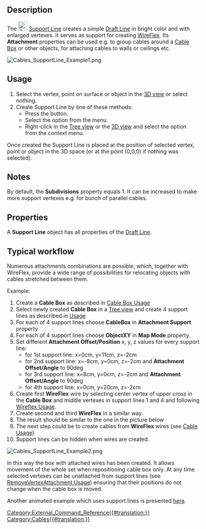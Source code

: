 <languages/>

{{Docnav
|[[Cables_SupportPoint|SupportPoint]]
| 
|[[Cables_Workbench|Cables]]
|IconL=Cables_SupportPoint.svg
|IconR=
|IconC=Cables_workbench_icon.svg
}}

{{GuiCommand
|Name=Cables SupportLine
|MenuLocation=Cable Support → Support Line
|Workbenches=[[Cables_Workbench|Cables]]
|Shortcut=
|Version=1.0
|SeeAlso=[[Cables_Cable|Cables Cable]], [[Cables_CableBox|Cables CableBox]], [[Cables_SupportPoint|Cables SupportPoint]]
}}

==Description==

The [[Image:Cables_SupportLine.svg|24px]] [[Cables_SupportLine|Support Line]] creates a simple [[Draft_Line|Draft Line]] in bright color and with enlarged vertexes. It serves as support for creating [[Cables_WireFlex|WireFlex]]. Its '''Attachment''' properties can be used e.g. to group cables around a [[Cables_CableBox|Cable Box]] or other objects, for attaching cables to walls or ceilings etc.

[[Image:Cables_SupportLine_Example1.png]]
{{Caption|Support Line}}

==Usage==

# Select the vertex, point on surface or object in the [[3D_view|3D view]] or select nothing.
# Create Support Line by one of these methods:
#* Press the {{Button|[[Image:Cables_SupportLine.svg|16px]] [[Cables_SupportLine|Support Line]]}} button.
#* Select the {{MenuCommand|Cable Support → [[Image:Cables_SupportLine.svg|16px]] Support Line}} option from the menu.
#* Right-click in the [[Tree_view|Tree view]] or the [[3D_view|3D view]] and select the {{MenuCommand|Cable Support → [[Image:Cables_SupportLine.svg|16px]] Support Line}} option from the context menu.

Once created the Support Line is placed at the position of selected vertex, point or object in the 3D space (or at the point (0,0,0) if nothing was selected).

==Notes==

By default, the '''Subdivisions''' property equals 1. It can be increased to make more support vertexes e.g. for bunch of parallel cables.

==Properties==

A '''Support Line''' object has all properties of the [[Draft_Line#Properties|Draft Line]].

==Typical workflow==

Numerous attachments combinations are possible, which, together with WireFlex, provide a wide range of possibilities for relocating objects with cables stretched between them.

Example:
# Create a '''Cable Box''' as described in [[Cables_CableBox#Usage|Cable Box Usage]]
# Select newly created '''Cable Box''' in a [[Tree_view|Tree view]] and create 4 support lines as described in [[#Usage|Usage]]
# For each of 4 support lines choose '''CableBox''' in '''Attachment Support''' property
# For each of 4 support lines choose '''ObjectXY''' in '''Map Mode''' property
# Set different '''Attachment Offset/Position''' x, y, z values for every support line:
#* for 1st support line: x=0cm, y=11cm, z=-2cm
#* for 2nd support line: x=-8cm, y=0cm, z=-2cm and '''Attachment Offset/Angle''' to 90deg
#* for 3rd support line: x=8cm, y=0cm, z=-2cm and '''Attachment Offset/Angle''' to 90deg
#* for 4th support line: x=0cm, y=20cm, z=-2cm
# Create first '''WireFlex''' wire by selecting center vertex of upper cross in the '''Cable Box''' and middle vertexes in support lines 1 and 4 and following [[Cables_WireFlex#Usage|Wireflex Usage]].
# Create second and third '''WireFlex''' in a similar way.
# The result should be similar to the one in the picture below
# The next step could be to create cables from '''WireFlex''' wires (see [[Cables_Cable#Usage|Cable Usage]])
# Support lines can be hidden when wires are created.

[[Image:Cables_SupportLine_Example2.png]]
{{Caption|Example of using Support Line:<br/>Support lines are attached to Cable Box and serve as a basis for wires.}}

In this way the box with attached wires has been created. It allows movement of the whole set when repositioning cable box only. At any time selected vertexes can be unattached from support lines (see [[Cables_RemoveVertexAttachment#Usage|RemoveVertexAttachment Usage]]) ensuring that their positions do not change when the cable box is moved.

Another animated example which uses support lines is presented [[Cables_Example1_Simple_workflow|here]].


{{Docnav
|[[Cables_SupportPoint|SupportPoint]]
| 
|[[Cables_Workbench|Cables]]
|IconL=Cables_SupportPoint.svg
|IconR=
|IconC=Cables_workbench_icon.svg
}}

[[Category:External_Command_Reference{{#translation:}}]]
[[Category:Cables{{#translation:}}]]